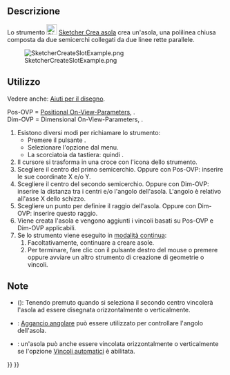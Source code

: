 <languages/>

{{Docnav/it
|[[Sketcher_CreateRegularPolygon/it|Poligono regolare]]
|[[Sketcher_CreateArcSlot/it|Asola ad arco]]
|[[Sketcher_Workbench/it|Sketcher]]
|IconL=Sketcher_CreateRegularPolygon.svg
|IconR=Sketcher_CreateArcSlot.svg
|IconC=Workbench_Sketcher.svg
}}

{{GuiCommand/it
|Name=Sketcher CreateSlot
|Name/it=Sketcher Crea asola
|MenuLocation=Schizzo → Geometrie Sketcher → Crea asola
|Workbenches=[[Sketcher_Workbench/it|Sketcher]]
|Shortcut={{KEY|G}} {{KEY|S}}
|SeeAlso=[[Sketcher_CreateArcSlot/it|Sketcher Crea asola ad arco]]
}}

<span id="Description"></span>
==Descrizione==

Lo strumento [[Image:Sketcher_CreateSlot.svg|24px]] [[Sketcher_CreateSlot/it|Sketcher Crea asola]] crea un'asola, una polilinea chiusa composta da due semicerchi collegati da due linee rette parallele.

[[Image:SketcherCreateSlotExample.png‎]]

<span id="Usage"></span>
==Utilizzo==

Vedere anche: [[Sketcher_Workbench/it#Drawing_aids|Aiuti per il disegno]].

Pos-OVP = [[Sketcher_Preferences/it#Generale|Positional On-View-Parameters]], {{Version/it|1.0}}.<br>
Dim-OVP = Dimensional On-View-Parameters, {{Version/it|1.0}}.

# Esistono diversi modi per richiamare lo strumento:
#* Premere il pulsante {{Button|[[Image:Sketcher_CreateSlot.svg|16px]] [[Sketcher_CreateSlot/it|Crea asola]]}}.
#* Selezionare l'opzione {{MenuCommand|Schizzo → Geometrie Sketcher → [[Image:Sketcher_CreateSlot.svg|16px]] Crea asola}} dal menu.
#* La scorciatoia da tastiera: {{KEY|G}} quindi {{KEY|S}}.
# Il cursore si trasforma in una croce con l'icona dello strumento.
# Scegliere il centro del primo semicerchio. Oppure con Pos-OVP: inserire le sue coordinate X e/o Y.
# Scegliere il centro del secondo semicerchio. Oppure con Dim-OVP: inserire la distanza tra i centri e/o l'angolo dell'asola. L'angolo è relativo all'asse X dello schizzo.
# Scegliere un punto per definire il raggio dell'asola. Oppure con Dim-OVP: inserire questo raggio.
# Viene creata l'asola e vengono aggiunti i vincoli basati su Pos-OVP e Dim-OVP applicabili.
# Se lo strumento viene eseguito in [[Sketcher_Workbench#Continue_modes/it|modalità continua]]:
## Facoltativamente, continuare a creare asole.
## Per terminare, fare clic con il pulsante destro del mouse o premere {{KEY|Esc}} oppure avviare un altro strumento di creazione di geometrie o vincoli.

<span id="Notes"></span>
==Note==

* {{VersionMinus/it|0.21}} ({{Version/it|0.20}}): Tenendo premuto {{KEY|Ctrl}} quando si seleziona il secondo centro vincolerà l'asola ad essere disegnata orizzontalmente o verticalmente.
* {{Version/it|1.0}}: [[Sketcher_Snap/it|Aggancio angolare]] può essere utilizzato per controllare l'angolo dell'asola.
* {{Version/it|0.20}}: un'asola può anche essere vincolata orizzontalmente o verticalmente se l'opzione [[Sketcher_Workbench/it#Auto_constraints|Vincoli automatici]] è abilitata.


{{Docnav/it
|[[Sketcher_CreateRegularPolygon/it|Poligono regolare]]
|[[Sketcher_CreateArcSlot/it|Asola ad arco]]
|[[Sketcher_Workbench/it|Sketcher]]
|IconL=Sketcher_CreateRegularPolygon.svg
|IconR=Sketcher_CreateArcSlot.svg
|IconC=Workbench_Sketcher.svg
}}

{{Sketcher_Tools_navi{{#translation:}}}}
{{Userdocnavi{{#translation:}}}}